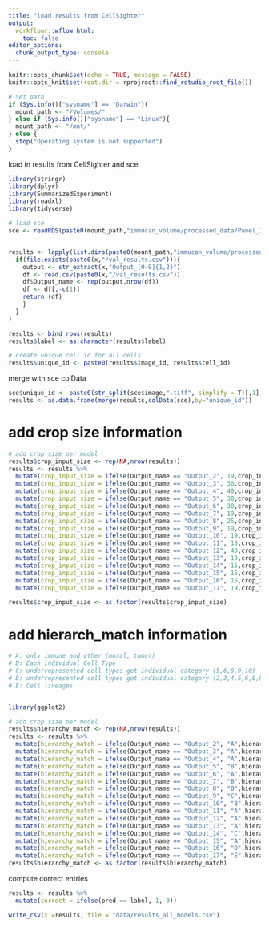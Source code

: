 ```yaml
---
title: "load results from CellSighter"
output:
  workflowr::wflow_html:
    toc: false
editor_options:
  chunk_output_type: console
---
```


```r
knitr::opts_chunk$set(echo = TRUE, message = FALSE)
knitr::opts_knit$set(root.dir = rprojroot::find_rstudio_root_file())

# Set path
if (Sys.info()["sysname"] == "Darwin"){
  mount_path <- "/Volumes/"
} else if (Sys.info()["sysname"] == "Linux"){
  mount_path <- "/mnt/"
} else {
  stop("Operating system is not supported")
}
```


load in results from CellSighter and sce
```r
library(stringr)
library(dplyr)
library(SummarizedExperiment)
library(readxl)
library(tidyverse)

# load sce
sce <- readRDS(paste0(mount_path,"immucan_volume/processed_data/Panel_1/cell_classification/sce_selected.rds"))


results <- lapply(list.dirs(paste0(mount_path,"immucan_volume/processed_data/Panel_1/CellSighter/Output/")),function(x){
  if(file.exists(paste0(x,"/val_results.csv"))){
    output <- str_extract(x,"Output_[0-9]{1,2}")
    df <- read.csv(paste0(x,"/val_results.csv"))
    df$Output_name <- rep(output,nrow(df))
    df <- df[,-c(1)]
    return (df)
    }
  }
)

results <- bind_rows(results)
results$label <- as.character(results$label)

# create unique cell id for all cells
results$unique_id <- paste0(results$image_id, results$cell_id)

```

merge with sce colData
```r
sce$unique_id <- paste0(str_split(sce$image,".tiff", simplify = T)[,1],sce$ObjectNumber)
results <- as.data.frame(merge(results,colData(sce),by="unique_id"))
```

# add crop size information
```r
# add crop size per model
results$crop_input_size <- rep(NA,nrow(results))
results <- results %>%
  mutate(crop_input_size = ifelse(Output_name == "Output_2", 19,crop_input_size)) %>%
  mutate(crop_input_size = ifelse(Output_name == "Output_3", 30,crop_input_size)) %>%
  mutate(crop_input_size = ifelse(Output_name == "Output_4", 40,crop_input_size)) %>%
  mutate(crop_input_size = ifelse(Output_name == "Output_5", 30,crop_input_size)) %>%
  mutate(crop_input_size = ifelse(Output_name == "Output_6", 30,crop_input_size)) %>%
  mutate(crop_input_size = ifelse(Output_name == "Output_7", 19,crop_input_size)) %>%
  mutate(crop_input_size = ifelse(Output_name == "Output_8", 25,crop_input_size)) %>%
  mutate(crop_input_size = ifelse(Output_name == "Output_9", 19,crop_input_size)) %>%
  mutate(crop_input_size = ifelse(Output_name == "Output_10", 19,crop_input_size)) %>%
  mutate(crop_input_size = ifelse(Output_name == "Output_11", 15,crop_input_size)) %>%
  mutate(crop_input_size = ifelse(Output_name == "Output_12", 40,crop_input_size)) %>%
  mutate(crop_input_size = ifelse(Output_name == "Output_13", 19,crop_input_size)) %>%
  mutate(crop_input_size = ifelse(Output_name == "Output_14", 15,crop_input_size)) %>%
  mutate(crop_input_size = ifelse(Output_name == "Output_15", 15,crop_input_size)) %>%
  mutate(crop_input_size = ifelse(Output_name == "Output_16", 15,crop_input_size)) %>%
  mutate(crop_input_size = ifelse(Output_name == "Output_17", 19,crop_input_size))

results$crop_input_size <- as.factor(results$crop_input_size)
```

# add hierarch_match information
```r
# A: only immune and other (mural, tumor)
# B: Each individual Cell Type
# C: underrepresented cell types get individual category (5,6,8,9,10)
# D: underrepresented cell types get individual category (2,3,4,5,6,8,9)
# E: Cell lineages


library(ggplot2)

# add crop size per model
results$hierarchy_match <- rep(NA,nrow(results))
results <- results %>%
  mutate(hierarchy_match = ifelse(Output_name == "Output_2", "A",hierarchy_match)) %>%
  mutate(hierarchy_match = ifelse(Output_name == "Output_3", "A",hierarchy_match)) %>%
  mutate(hierarchy_match = ifelse(Output_name == "Output_4", "A",hierarchy_match)) %>%
  mutate(hierarchy_match = ifelse(Output_name == "Output_5", "B",hierarchy_match)) %>%
  mutate(hierarchy_match = ifelse(Output_name == "Output_6", "A",hierarchy_match)) %>%
  mutate(hierarchy_match = ifelse(Output_name == "Output_7", "B",hierarchy_match)) %>%
  mutate(hierarchy_match = ifelse(Output_name == "Output_8", "B",hierarchy_match)) %>%
  mutate(hierarchy_match = ifelse(Output_name == "Output_9", "C",hierarchy_match)) %>%
  mutate(hierarchy_match = ifelse(Output_name == "Output_10", "B",hierarchy_match)) %>%
  mutate(hierarchy_match = ifelse(Output_name == "Output_11", "A",hierarchy_match)) %>%
  mutate(hierarchy_match = ifelse(Output_name == "Output_12", "A",hierarchy_match)) %>%
  mutate(hierarchy_match = ifelse(Output_name == "Output_13", "A",hierarchy_match)) %>%
  mutate(hierarchy_match = ifelse(Output_name == "Output_14", "C",hierarchy_match)) %>%
  mutate(hierarchy_match = ifelse(Output_name == "Output_15", "A",hierarchy_match)) %>%
  mutate(hierarchy_match = ifelse(Output_name == "Output_16", "D",hierarchy_match)) %>%
  mutate(hierarchy_match = ifelse(Output_name == "Output_17", "E",hierarchy_match))
results$hierarchy_match <- as.factor(results$hierarchy_match)
```

compute correct entries
```r
results <- results %>%
  mutate(correct = ifelse(pred == label, 1, 0))
```


```r
write_csv(x =results, file = "data/results_all_models.csv")
```

